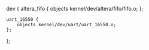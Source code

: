 dev {
	altera_fifo {
		objects kernel/dev/altera/fifo/fifo.o;
	};

	uart_16550 {
		objects kernel/dev/uart/uart_16550.o;
	};
};
